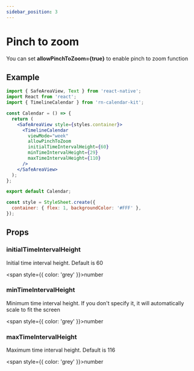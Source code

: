 ```yaml
---
sidebar_position: 3
---
```



# Pinch to zoom

You can set **allowPinchToZoom={true}** to enable pinch to zoom function

## Example

```jsx title="Example"
import { SafeAreaView, Text } from 'react-native';
import React from 'react';
import { TimelineCalendar } from 'rn-calendar-kit';

const Calendar = () => {
  return (
    <SafeAreaView style={styles.container}>
      <TimelineCalendar
        viewMode="week"
        allowPinchToZoom
        initialTimeIntervalHeight={60}
        minTimeIntervalHeight={29}
        maxTimeIntervalHeight={110}
      />
    </SafeAreaView>
  );
};

export default Calendar;

const style = StyleSheet.create({
  container: { flex: 1, backgroundColor: '#FFF' },
});
```

<ReactPlayer playing controls url={pinchToZoom} />

## Props

### initialTimeIntervalHeight

Initial time interval height. Default is 60

<span style={{ color: 'grey' }}>number</span>

### minTimeIntervalHeight

Minimum time interval height. If you don't specify it, it will automatically scale to fit the screen

<span style={{ color: 'grey' }}>number</span>

### maxTimeIntervalHeight

Maximum time interval height. Default is 116

<span style={{ color: 'grey' }}>number</span>
